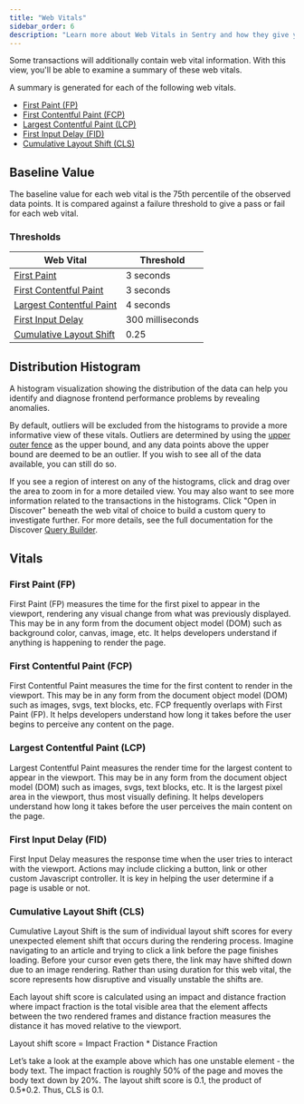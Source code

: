 ```yaml
---
title: "Web Vitals"
sidebar_order: 6
description: "Learn more about Web Vitals in Sentry and how they give you a better understanding of your application's overall health."
---
```


Some transactions will additionally contain web vital information. With this view, you'll be able to examine a summary of these web vitals.

A summary is generated for each of the following web vitals.

- [First Paint (FP)](#first-paint-fp)
- [First Contentful Paint (FCP)](#first-contentful-paint-fcp)
- [Largest Contentful Paint (LCP)](#largest-contentful-paint-lcp)
- [First Input Delay (FID)](#first-input-delay-fid)
- [Cumulative Layout Shift (CLS)](#cumulative-layout-shift-cls)

## Baseline Value

The baseline value for each web vital is the 75th percentile of the observed data points. It is compared against a failure threshold to give a pass or fail for each web vital.

### Thresholds

| Web Vital                                                 | Threshold        |
| --------------------------------------------------------- | ---------------- |
| [First Paint](#first-paint-fp)                            | 3 seconds        |
| [First Contentful Paint](#first-contentful-paint-fcp)     | 3 seconds        |
| [Largest Contentful Paint](#largest-contentful-paint-lcp) | 4 seconds        |
| [First Input Delay](#first-input-delay-fid)               | 300 milliseconds |
| [Cumulative Layout Shift](#cumulative-layout-shift-cls)   | 0.25             |

## Distribution Histogram

A histogram visualization showing the distribution of the data can help you identify and diagnose frontend performance problems by revealing anomalies.

By default, outliers will be excluded from the histograms to provide a more informative view of these vitals. Outliers are determined by using the [upper outer fence](https://www.itl.nist.gov/div898/handbook/prc/section1/prc16.htm) as the upper bound, and any data points above the upper bound are deemed to be an outlier. If you wish to see all of the data available, you can still do so.

If you see a region of interest on any of the histograms, click and drag over the area to zoom in for a more detailed view. You may also want to see more information related to the transactions in the histograms. Click "Open in Discover" beneath the web vital of choice to build a custom query to investigate further. For more details, see the full documentation for the Discover [Query Builder](/product/discover-queries/query-builder/).

## Vitals

### First Paint (FP)

First Paint (FP) measures the time for the first pixel to appear in the viewport, rendering any visual change from what was previously displayed. This may be in any form from the document object model (DOM) such as background color, canvas, image, etc. It helps developers understand if anything is happening to render the page.

### First Contentful Paint (FCP)

First Contentful Paint measures the time for the first content to render in the viewport. This may be in any form from the document object model (DOM) such as images, svgs, text blocks, etc. FCP frequently overlaps with First Paint (FP). It helps developers understand how long it takes before the user begins to perceive any content on the page.

### Largest Contentful Paint (LCP)

Largest Contentful Paint measures the render time for the largest content to appear in the viewport. This may be in any form from the document object model (DOM) such as images, svgs, text blocks, etc. It is the largest pixel area in the viewport, thus most visually defining. It helps developers understand how long it takes before the user perceives the main content on the page.

### First Input Delay (FID)

First Input Delay measures the response time when the user tries to interact with the viewport. Actions may include clicking a button, link or other custom Javascript controller. It is key in helping the user determine if a page is usable or not.

### Cumulative Layout Shift (CLS)

Cumulative Layout Shift is the sum of individual layout shift scores for every unexpected element shift that occurs during the rendering process. Imagine navigating to an article and trying to click a link before the page finishes loading. Before your cursor even gets there, the link may have shifted down due to an image rendering. Rather than using duration for this web vital, the score represents how disruptive and visually unstable the shifts are.

Each layout shift score is calculated using an impact and distance fraction where impact fraction is the total visible area that the element affects between the two rendered frames and distance fraction measures the distance it has moved relative to the viewport.

Layout shift score = Impact Fraction * Distance Fraction

Let’s take a look at the example above which has one unstable element - the body text. The impact fraction is roughly 50% of the page and moves the body text down by 20%. The layout shift score is 0.1, the product of 0.5*0.2. Thus, CLS is 0.1.
